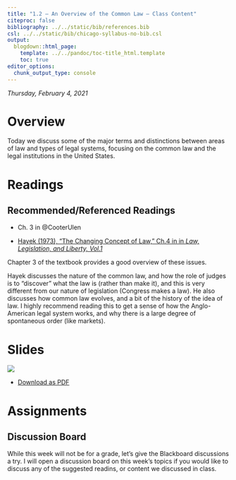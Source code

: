 ```yaml
---
title: "1.2 — An Overview of the Common Law — Class Content"
citeproc: false
bibliography: ../../static/bib/references.bib
csl: ../../static/bib/chicago-syllabus-no-bib.csl
output:
  blogdown::html_page:
    template: ../../pandoc/toc-title_html.template
    toc: true
editor_options: 
  chunk_output_type: console
---
```


*Thursday, February 4, 2021*

# <i class="fas fa-info-circle fa-lg"></i> Overview

Today we discuss some of the major terms and distinctions between areas of law and types of legal systems, focusing on the common law and the legal institutions in the United States.

# <i class="fas fa-book-reader fa-lg"></i> Readings

## Recommended/Referenced Readings
- <i class="fas fa-book"></i> Ch. 3 in @CooterUlen

- [<i class="fas fa-file-pdf"></i> Hayek (1973), "The Changing Concept of Law," Ch.4 in in *Law, Legislation, and Liberty, Vol.1*](/readings/Hayek-1973-Ch4.pdf)

Chapter 3 of the textbook provides a good overview of these issues.

Hayek discusses the nature of the common law, and how the role of judges is to "discover" what the law is (rather than make it), and this is very different from our nature of legislation (Congress makes a law). He also discusses how common law evolves, and a bit of the history of the idea of law. I highly recommend reading this to get a sense of how the Anglo-American legal system works, and why there is a large degree of spontaneous order (like markets).

# <i class="fas fa-chalkboard-teacher"></i> Slides

[![](/slides/1.2-slides.png)](/slides/1.2-slides.html)

- [<i class="fas fa-file-pdf"></i> Download as PDF](/slides/1.2-slides.pdf)

# <i class="fas fa-laptop-code"></i> Assignments

## Discussion Board

While this week will not be for a grade, let's give the Blackboard discussions a try. I will open a discussion board on this week's topics if you would like to discuss any of the suggested readins, or content we discussed in class.
